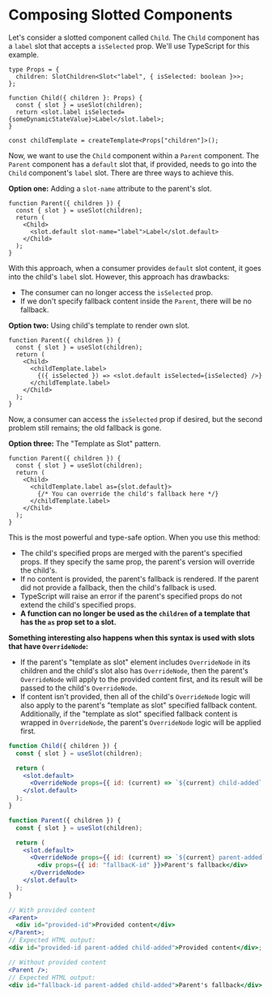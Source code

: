 # Composing Slotted Components

Let's consider a slotted component called `Child`. The `Child` component has a
`label` slot that accepts a `isSelected` prop. We'll use TypeScript for this
example.

```tsx
type Props = {
  children: SlotChildren<Slot<"label", { isSelected: boolean }>>;
};

function Child({ children }: Props) {
  const { slot } = useSlot(children);
  return <slot.label isSelected={someDynamicStateValue}>Label</slot.label>;
}

const childTemplate = createTemplate<Props["children"]>();
```

Now, we want to use the `Child` component within a `Parent` component. The
`Parent` component has a `default` slot that, if provided, needs to go into the
`Child` component's `label` slot. There are three ways to achieve this.

**Option one:** Adding a `slot-name` attribute to the parent's slot.

```tsx
function Parent({ children }) {
  const { slot } = useSlot(children);
  return (
    <Child>
      <slot.default slot-name="label">Label</slot.default>
    </Child>
  );
}
```

With this approach, when a consumer provides `default` slot content, it goes
into the child's `label` slot. However, this approach has drawbacks:

- The consumer can no longer access the `isSelected` prop.
- If we don't specify fallback content inside the `Parent`, there will be no
  fallback.

**Option two:** Using child's template to render own slot.

```tsx
function Parent({ children }) {
  const { slot } = useSlot(children);
  return (
    <Child>
      <childTemplate.label>
        {({ isSelected }) => <slot.default isSelected={isSelected} />}
      </childTemplate.label>
    </Child>
  );
}
```

Now, a consumer can access the `isSelected` prop if desired, but the second
problem still remains; the old fallback is gone.

**Option three:** The "Template as Slot" pattern.

```tsx
function Parent({ children }) {
  const { slot } = useSlot(children);
  return (
    <Child>
      <childTemplate.label as={slot.default}>
        {/* You can override the child's fallback here */}
      </childTemplate.label>
    </Child>
  );
}
```

This is the most powerful and type-safe option. When you use this method:

- The child's specified props are merged with the parent's specified props. If
  they specify the same prop, the parent's version will override the child's.
- If no content is provided, the parent's fallback is rendered. If the parent
  did not provide a fallback, then the child's fallback is used.
- TypeScript will raise an error if the parent's specified props do not extend
  the child's specified props.
- **A function can no longer be used as the `children` of a template that has
  the `as` prop set to a slot.**

**Something interesting also happens when this syntax is used with slots that
have `OverrideNode`:**

- If the parent's "template as slot" element includes `OverrideNode` in its
  children and the child's slot also has `OverrideNode`, then the parent's
  `OverrideNode` will apply to the provided content first, and its result will
  be passed to the child's `OverrideNode`.
- If content isn't provided, then all of the child's `OverrideNode` logic will
  also apply to the parent's "template as slot" specified fallback content.
  Additionally, if the "template as slot" specified fallback content is wrapped
  in `OverrideNode`, the parent's `OverrideNode` logic will be applied first.

```jsx
function Child({ children }) {
  const { slot } = useSlot(children);

  return (
    <slot.default>
      <OverrideNode props={{ id: (current) => `${current} child-added` }} />
    </slot.default>
  );
}

function Parent({ children }) {
  const { slot } = useSlot(children);

  return (
    <slot.default>
      <OverrideNode props={{ id: (current) => `${current} parent-added` }}>
        <div props={{ id: "fallbacK-id" }}>Parent's fallback</div>
      </OverrideNode>
    </slot.default>
  );
}

// With provided content
<Parent>
  <div id="provided-id">Provided content</div>
</Parent>;
// Expected HTML output:
<div id="provided-id parent-added child-added">Provided content</div>;

// Without provided content
<Parent />;
// Expected HTML output:
<div id="fallback-id parent-added child-added">Parent's fallback</div>;
```
